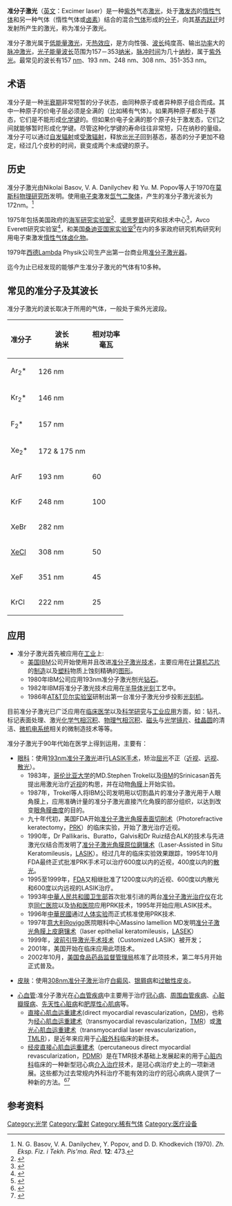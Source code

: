 {{Multiple issues|
{{Refimprove|time=2020-07-18T12:59:20+00:00}}
{{Expand language|1=en|time=2020-07-19T06:16:16+00:00}}
}}
'''准分子激光'''（[[英文|英文]]：Excimer laser）是一种[[紫外|紫外]]气态[[激光|激光]]，处于[[激发态|激发态]]的[[惰性气体|惰性气体]]和另一种气体（惰性气体或[[卤素|卤素]]）结合的混合[[气体|气体]]形成的[[分子|分子]]，向其[[基态|基态]][[跃迁|跃迁]]时发射所产生的激光，称为准分子激光。

准分子激光属于[[低能量激光|低能量激光]]，无[[热效应|热效应]]，是方向性强、[[波长|波长]]纯度高、输出[[功率|功率]]大的[[脉冲激光|脉冲激光]]，[[光子能量波长|光子能量波长]]范围为157－353[[纳米|纳米]]，[[脉冲时间|脉冲时间]]为几十[[纳秒|纳秒]]，属于[[紫外光|紫外光]]。最常见的波长有157 [[nm|nm]]、193 nm、248 nm、308 nm、351-353 nm。

== 术语 ==
准分子是一种[[半衰期|半衰期]]非常短暂的分子状态，由同种原子或者异种原子组合而成。其中一种原子的价电子层必须是全满的（比如稀有气体）。如果两种原子都处于基态，它们是不能形成[[化学键|化学键]]的。但如果价电子全满的那个原子处于激发态，它们之间就能够暂时形成化学键。尽管这种化学键的寿命往往非常短，只在纳秒的量级。准分子可以通过[[自发辐射|自发辐射]]或[[受激辐射|受激辐射]]，释放出[[光子|光子]]回到基态，基态的分子更加不稳定，经过几个皮秒的时间，衰变成两个未成键的原子。

== 历史 ==
准分子激光由Nikolai Basov, V. A. Danilychev 和 Yu. M. Popov等人于1970在[[莫斯科物理研究所|莫斯科物理研究所]]发明。使用[[电子束|电子束]]激发[[氙气|氙气]][[二聚体|二聚体]]，产生的准分子激光波长为172nm。<ref>N. G. Basov, V. A. Danilychev, Y. Popov, and D. D. Khodkevich (1970). ''Zh. Eksp. Fiz. i Tekh. Pis'ma. Red.'' '''12''': 473.</ref>

1975年包括美国政府的[[海军研究实验室|海军研究实验室]]<ref>{{cite journal en |last= Searles|first= SK|authorlink= |coauthors= GA Hart|year= 1975|month= |title= Stimulated emission at 281.8 nm from XeBr|journal= Applied Physics Letters|volume= 27|issue= |pages= 243|id= |url= |accessdate= |quote= }}</ref>、[[诺思罗普|诺思罗普]]研究和技术中心<ref>{{cite journal en |last= Ault|first= ER|authorlink= |coauthors= RS Bradford Jr., ML Bhaumik|year= 1975|month= |title= High-power xenon fluoride laser|journal= Applied Physics Letters|volume= 27|issue= |pages= 413|id= |url= |accessdate= |quote= }}</ref>，Avco Everett研究实验室<ref>{{cite journal en |last= Ewing|first= JJ|authorlink= |coauthors= CA Brau|year= 1975|month= |title= Laser action on the 2 Sigma+ 1/2--> 2 Sigma+ 1/2 bands of KrF and XeCl|journal= Applied Physics Letters|volume= 27|issue= 6|pages= 350-352|id= |url= |accessdate= |quote= }}</ref>，和美国[[桑迪亚国家实验室|桑迪亚国家实验室]]<ref>{{cite journal en |last= Tisone|first= GC|authorlink= |coauthors= AK Hays, JM Hoffman|year= 1975|month= |title= 100 MW, 248.4 nm, KrF laser excited by an electron beam|journal= Optics Communications|volume= 15|issue= 2|pages= 188-189|id= |url= |accessdate= |quote= }}</ref>在内的多家政府研究机构研究利用电子束激发[[稀有氣體|惰性气体]][[卤化物|卤化物]]。

1979年[[西德|西德]]Lambda Physik公司生产出第一台商业用[[准分子激光器|准分子激光器]]。

迄今为止已经发现的能够产生准分子激光的气体有10多种。

==常见的准分子及其波长==
准分子激光的波长取决于所用的气体，一般处于紫外光波段。
{| class="wikitable"
!准分子
!波长<br>纳米
!相对功率<br>毫瓦
|-
|Ar<sub>2</sub>*||126 nm||
|-
|Kr<sub>2</sub>*||146 nm||
|-
|F<sub>2</sub>*||157 nm||
|-
|Xe<sub>2</sub>*||172 & 175 nm||
|-
|ArF||193 nm||60
|-
|KrF||248 nm||100
|-
|XeBr||282 nm||
|-
|[[Xenon_monochloride|XeCl]]||308 nm||50
|-
|XeF||351 nm||45
|-
|KrCl||222 nm||25
|}
== 应用 ==
* 准分子激光首先被应用在[[工业|工业]]上:
** [[美国|美国]][[IBM|IBM]]公司开始使用并且改进[[准分子激光技术|准分子激光技术]]，主要应用在[[计算机芯片|计算机芯片]]的[[制造|制造]]以及[[塑料|塑料]]物质上蚀刻精确的[[图形|图形]]。
** 1980年IBM公司应用193nm准分子激光刨光[[钻石|钻石]]。
** 1982年IBM将准分子激光技术应用在[[半导体|半导体]][[光刻|光刻]]工艺中。
** 1986年[[AT&T贝尔实验室|AT&T贝尔实验室]]研制出第一台准分子激光分步投影[[光刻机|光刻机]]。

目前准分子激光已广泛应用在[[临床医学|临床医学]]以及[[科学研究|科学研究]]与[[工业应用|工业应用]]方面，如：钻孔、标记表面处理、激光[[化学气相沉积|化学气相沉积]]、[[物理气相沉积|物理气相沉积]]、[[磁头|磁头]]与[[光学镜片|光学镜片]]、[[硅晶圆|硅晶圆]]的清洁、[[微机电系统|微机电系统]]相关的微制造技术等等。

准分子激光于90年代始在医学上得到运用，主要有：
* [[眼科|眼科]]：使用[[193nm准分子激光|193nm准分子激光]]进行[[LASIK|LASIK]][[手术|手术]]，矫治[[屈光|屈光]]不正（[[近视|近视]]、[[远视|远视]]、[[散光|散光]]）。
** 1983年，[[哥伦比亚大学|哥伦比亚大学]]的MD.Stephen Trokel以及[[IBM|IBM]]的Srinicasan首先提出用激光治疗[[近视|近视]]的构思，并在动物[[角膜|角膜]]上开始实验。
** 1987年，Trokel等人将IBM公司发明用以切割晶片的准分子激光用于人眼角膜上，应用准确计量的准分子激光直接汽化角膜的部分组织，以达到改变[[眼角膜|眼角膜]][[曲度|曲度]]的目的。
** 九十年代初，美国FDA开始[[准分子激光角膜表面切削术|准分子激光角膜表面切削术]]（Photorefractive keratectomy，[[PRK|PRK]]）的临床实验，开始了激光治疗近视。
** 1990年，Dr Pallikaris、Buratto，Galvis和Dr Ruiz结合ALK的技术与先进激光仪结合而发明了[[准分子激光角膜原位磨镶术|准分子激光角膜原位磨镶术]]（Laser-Assisted in Situ Keratomileusis，[[LASIK|LASIK]]）。经过几年的临床实验效果跟踪，1995年10月FDA最终正式批准PRK手术可以治疗600度以内的近视，400度以内的[[散光|散光]]。
** 1995至1999年，[[FDA|FDA]]又相继批准了1200度以内的近视、600度以内散光和600度以内远视的LASIK治疗。
** 1993年[[中華人民共和國|中華人民共和國]][[卫生部|卫生部]]首次批准引进的两台[[准分子激光治疗仪|准分子激光治疗仪]]在北京[[同仁医院|同仁医院]]以及[[协和医院|协和医院]]应用PRK技术，1995年开始应用LASIK技术。
** 1996年[[中華民國|中華民國]]通过[[人体实验|人体实验]]而正式核准使用PRK技术.
** 1997年[[意大利|意大利]]Rovigo医院眼科中心Massino lamellion MD发明[[准分子激光角膜上皮磨镶术|准分子激光角膜上皮磨镶术]]（laser epithelial keratomileusis，[[LASEK|LASEK]]）
** 1999年，[[波前引导激光手术技术|波前引导激光手术技术]]（Customized LASIK）被开发；
** 2001年，美国开始在临床应用此项技术。
** 2002年10月，[[美国食品药品监督管理局|美国食品药品监督管理局]]核准了此项技术，第二年5月开始正式普及。

* [[皮肤|皮肤]]：使用[[308nm准分子激光|308nm准分子激光]]治疗[[白癜风|白癜风]]、[[银屑病|银屑病]]和[[过敏性皮炎|过敏性皮炎]]。

* [[心血管|心血管]]:准分子激光在[[心血管疾病|心血管疾病]]中主要用于治疗[[冠心病|冠心病]]、[[周围血管疾病|周围血管疾病]]、[[心脏瓣膜病|心脏瓣膜病]]、[[先天性心脏病|先天性心脏病]]和[[肥厚性心肌病|肥厚性心肌病]]等。
** [[直接心肌血运重建术|直接心肌血运重建术]](direct myocardial  revascularization，[[DMR|DMR]])，也称为[[经心肌血运重建术|经心肌血运重建术]]（transmyocardial revascularization，[[TMR|TMR]]）或[[激光心肌血运重建术|激光心肌血运重建术]]（transmyocardial laser revascularization，[[TMLR|TMLR]]），是近年来应用于[[心脏外科|心脏外科]]临床的新技术。
** [[经皮直接心肌血运重建术|经皮直接心肌血运重建术]]（percutaneous direct myocardial revascularization，[[PDMR|PDMR]]）是在TMR技术基础上发展起来的用于[[心脏内科|心脏内科]]临床的一种新型冠心病[[介入治疗|介入治疗]]技术，是冠心病治疗史上的一项新进展。这些都为过去常规内外科治疗不能有效的治疗的冠心病病人提供了一种新的方法。<ref>{{cite journal en |last=Kornowski R |first=  Leon MB, Hong MK|authorlink= |coauthors= |year= 1998|month= |title= Current perspectives on direct myocardial  revascularization|journal= Am J Med|volume= 81|issue= 7A|pages= 44E-48E|id= |url= |accessdate= |quote= }}</ref><ref>{{cite journal en |last= Nguyen T, Allen K|first= Oesterle S|authorlink= |coauthors= |year= 1998|month= |title= Percutaneous myocardial laser revascularization|journal= J Interven Cardial|volume=11 (Suppl)|issue= |pages= S134-S136|id= |url= |accessdate= |quote= }}</ref>

== 参考资料 ==
<div class="references-small">
<references/>
</div>

{{激光}}

[[Category:光学|Category:光学]]
[[Category:雷射|Category:雷射]]
[[Category:稀有气体|Category:稀有气体]]
[[Category:医疗设备|Category:医疗设备]]